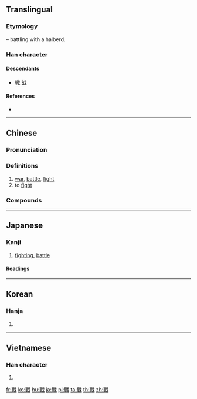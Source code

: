 {{also|戦|战}}
==Translingual==
{{Han simplified forms|戰|戦|战}}

===Etymology===
{{Han compound|單|戈|c1=p|c2=s|t2=halberd|ls=psc}} – battling with a halberd.

===Han character===
{{Han char|rn=62|rad=戈|as=12|sn=16|four=63550|canj=RJI|ids=⿰單戈}}

====Descendants====
* [[戦]] [[战]]

====References====
* {{Han ref|kx=0414.110|dkj=11667|dj=0757.120|hdz=21412.120|uh=6230|ud=25136|bh=BED4|bd=48852}}

----

==Chinese==
{{zh-forms|s=战}}

===Pronunciation===
{{zh-pron
|m=zhàn
|c=zin3
|h=pfs=chan
|md=
|mn=chiàn
|w=
|mc=y
|oc=y
|cat=n,v
}}

===Definitions===
{{zh-hanzi}}

# [[war]], [[battle]], [[fight]]
# to [[fight]]

===Compounds===
{{der3
|{{zh-l|戰敗}}
|{{zh-l|戰報}}
|{{zh-l|戰備}}
|{{zh-l|戰表}}
|{{zh-l|戰場}}
|{{zh-l|戰車}}
|{{zh-l|戰塵}}
|{{zh-l|戰船}}
|{{zh-l|戰刀}}
|{{zh-l|戰地}}
|{{zh-l|戰抖}}
|{{zh-l|戰鬥}}
|{{zh-l|戰鬥機}}
|{{zh-l|戰鬥艦}}
|{{zh-l|戰鬥力}}
|{{zh-l|戰鬥片}}, {{zh-l|戰鬥片兒}}
|{{zh-l|戰鬥員}}
|{{zh-l|戰端}}
|{{zh-l|戰法}}
|{{zh-l|戰犯}}
|{{zh-l|戰俘}}
|{{zh-l|戰歌}}
|{{zh-l|戰功}}
|{{zh-l|戰鼓}}
|{{zh-l|戰國}}
|{{zh-l|戰果}}
|{{zh-l|戰壕}}
|{{zh-l|戰後}}
|{{zh-l|戰火}}
|{{zh-l|戰禍}}
|{{zh-l|戰機}}
|{{zh-l|戰績}}
|{{zh-l|戰艦}}
|{{zh-l|戰將}}
|{{zh-l|戰兢兢}}
|{{zh-l|戰局}}
|{{zh-l|戰具}}
|{{zh-l|戰況}}
|{{zh-l|戰利品}}
|{{zh-l|戰例}}
|{{zh-l|戰慄}}
|{{zh-l|戰列艦}}
|{{zh-l|戰亂}}
|{{zh-l|戰略}}
|{{zh-l|戰略物資}}
|{{zh-l|戰馬}}
|{{zh-l|戰幕}}
|{{zh-l|戰評}}
|{{zh-l|戰前}}
|{{zh-l|戰情}}
|{{zh-l|戰區}}
|{{zh-l|戰勝}}
|{{zh-l|戰時}}
|{{zh-l|戰士}}
|{{zh-l|戰事}}
|{{zh-l|戰書}}
|{{zh-l|戰術}}
|{{zh-l|戰天鬥地}}
|{{zh-l|戰天無勝}}
|{{zh-l|戰線}}
|{{zh-l|戰役}}
|{{zh-l|戰鷹}}
|{{zh-l|戰友}}
|{{zh-l|戰雲}}
|{{zh-l|戰戰兢兢}}
|{{zh-l|戰陣}}
|{{zh-l|戰爭}}
|{{zh-l|戰爭販子}}
}}

----

==Japanese==

===Kanji===
{{ja-kanji|grade=|rs=戈12|style=ky|shin=戦}}

# [[fighting]], [[battle]]

====Readings====
{{ja-readings
|goon=[[せん]] (sen)
|kanon=[[せん]] (sen)
|kun=[[いくさ]] (ikusa), [[おののく|おのの.く]] ([[戰く]], onono.ku), [[おののき]] (ononoki), [[おののき|おのの.き]] ([[戰き]], onono.ki), [[そよぐ|そよ.ぐ]] ([[戰ぐ]], soyo.gu), [[そよぎ]] (soyogi), [[そよぎ|そよ.ぎ]] ([[戰ぎ]], soyo.gi), [[たたかう]] ([[戰う]], tatakau), [[たたかい]] (tatakai), [[たたかい|たたか.い]] ([[戰い]], tataka.i)
}}

----

==Korean==

===Hanja===
{{ko-hanja|hangeul=전|eumhun=|rv=jeon|mr=chŏn|y=cen}}

# {{defn|lang=ko|sort=戈12}}

----

==Vietnamese==

===Han character===
{{vi-hantu|[[chiến]], [[xuyến]], [[chuyến]]|rs=戈12}}

# {{defn|lang=vi|sort=戈12}}

[[fr:戰]]
[[ko:戰]]
[[hu:戰]]
[[ja:戰]]
[[pl:戰]]
[[ta:戰]]
[[th:戰]]
[[zh:戰]]